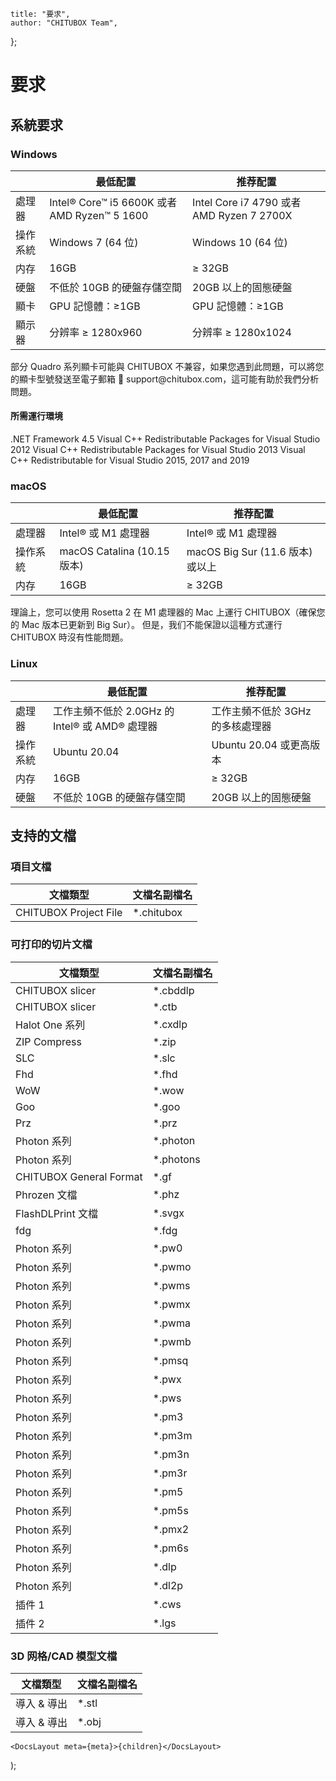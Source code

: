 
	title: "要求",
	author: "CHITUBOX Team",
};

# 要求

## 系統要求

### Windows

|          | 最低配置                                     | 推荐配置                                  |
| -------- | -------------------------------------------- | ----------------------------------------- |
| 處理器   | Intel® Core™ i5 6600K 或者 AMD Ryzen™ 5 1600 | Intel Core i7 4790 或者 AMD Ryzen 7 2700X |
| 操作系統 | Windows 7 (64 位)                            | Windows 10 (64 位)                        |
| 内存     | 16GB                                         | ≥ 32GB                                    |
| 硬盤     | 不低於 10GB 的硬盤存儲空間                   | 20GB 以上的固態硬盤                       |
| 顯卡     | GPU 記憶體：≥1GB                             | GPU 記憶體：≥1GB                          |
| 顯示器   | 分辨率 ≥ 1280x960                            | 分辨率 ≥ 1280x1024                        |

<Admonition type="warning" title="警告">
	部分 Quadro 系列顯卡可能與 CHITUBOX
	不兼容，如果您遇到此問題，可以將您的顯卡型號發送至電子郵箱 📧
	support@chitubox.com，這可能有助於我們分析問題。
</Admonition>

#### 所需運行環境

<SpanA href="https://www.microsoft.com/en-us/download/details.aspx?id=30653">
	.NET Framework 4.5
</SpanA>

<SpanA href="https://www.microsoft.com/en-us/download/details.aspx?id=30679">
	Visual C++ Redistributable Packages for Visual Studio 2012
</SpanA>

<SpanA href="https://www.microsoft.com/en-us/download/details.aspx?id=40784">
	Visual C++ Redistributable Packages for Visual Studio 2013
</SpanA>

<SpanA href="https://support.microsoft.com/en-us/topic/the-latest-supported-visual-c-downloads-2647da03-1eea-4433-9aff-95f26a218cc0">
	Visual C++ Redistributable for Visual Studio 2015, 2017 and 2019
</SpanA>

### macOS

|          | 最低配置                    | 推荐配置                         |
| -------- | --------------------------- | -------------------------------- |
| 處理器   | Intel® 或 M1 處理器         | Intel® 或 M1 處理器              |
| 操作系統 | macOS Catalina (10.15 版本) | macOS Big Sur (11.6 版本) 或以上 |
| 内存     | 16GB                        | ≥ 32GB                           |

<Admonition type="note" title="注意">
	理論上，您可以使用 Rosetta 2 在 M1 處理器的 Mac 上運行 CHITUBOX（確保您的
	Mac 版本已更新到 Big Sur）。 但是，我们不能保證以這種方式運行 CHITUBOX
	時沒有性能問題。
</Admonition>

### Linux

|          | 最低配置                                       | 推荐配置                         |
| -------- | ---------------------------------------------- | -------------------------------- |
| 處理器   | 工作主頻不低於 2.0GHz 的 Intel® 或 AMD® 處理器 | 工作主頻不低於 3GHz 的多核處理器 |
| 操作系統 | Ubuntu 20.04                                   | Ubuntu 20.04 或更高版本          |
| 内存     | 16GB                                           | ≥ 32GB                           |
| 硬盤     | 不低於 10GB 的硬盤存儲空間                     | 20GB 以上的固態硬盤              |

## 支持的文檔

### 項目文檔

| 文檔類型              | 文檔名副檔名 |
| --------------------- | ------------ |
| CHITUBOX Project File | \*.chitubox  |

### 可打印的切片文檔

| 文檔類型                | 文檔名副檔名 |
| ----------------------- | ------------ |
| CHITUBOX slicer         | \*.cbddlp    |
| CHITUBOX slicer         | \*.ctb       |
| Halot One 系列          | \*.cxdlp     |
| ZIP Compress            | \*.zip       |
| SLC                     | \*.slc       |
| Fhd                     | \*.fhd       |
| WoW                     | \*.wow       |
| Goo                     | \*.goo       |
| Prz                     | \*.prz       |
| Photon 系列             | \*.photon    |
| Photon 系列             | \*.photons   |
| CHITUBOX General Format | \*.gf        |
| Phrozen 文檔            | \*.phz       |
| FlashDLPrint 文檔       | \*.svgx      |
| fdg                     | \*.fdg       |
| Photon 系列             | \*.pw0       |
| Photon 系列             | \*.pwmo      |
| Photon 系列             | \*.pwms      |
| Photon 系列             | \*.pwmx      |
| Photon 系列             | \*.pwma      |
| Photon 系列             | \*.pwmb      |
| Photon 系列             | \*.pmsq      |
| Photon 系列             | \*.pwx       |
| Photon 系列             | \*.pws       |
| Photon 系列             | \*.pm3       |
| Photon 系列             | \*.pm3m      |
| Photon 系列             | \*.pm3n      |
| Photon 系列             | \*.pm3r      |
| Photon 系列             | \*.pm5       |
| Photon 系列             | \*.pm5s      |
| Photon 系列             | \*.pmx2      |
| Photon 系列             | \*.pm6s      |
| Photon 系列             | \*.dlp       |
| Photon 系列             | \*.dl2p      |
| 插件 1                  | \*.cws       |
| 插件 2                  | \*.lgs       |

### 3D 网格/CAD 模型文檔

| 文檔類型    | 文檔名副檔名 |
| ----------- | ------------ |
| 導入 & 導出 | \*.stl       |
| 導入 & 導出 | \*.obj       |

	<DocsLayout meta={meta}>{children}</DocsLayout>
);
